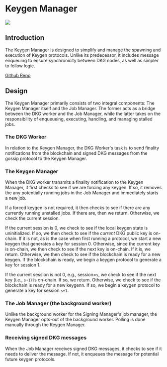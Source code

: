 # Keygen Manager

![](../../../../../images/keygen_manager.png)

## Introduction

The Keygen Manager is designed to simplify and manage the spawning and execution of Keygen protocols. Unlike its predecessor, it includes message enqueuing to ensure synchronicity between DKG nodes, as well as simpler to follow logic.

[Github Repo](https://github.com/webb-tools/dkg-substrate/blob/5a5642ce3d2465169e08144c4df4e40f4964eac0/dkg-gadget/keygen-manager.md)

## Design
The Keygen Manager primarily consists of two integral components: The Keygen Manager itself and the Job Manager. The former acts as a bridge between the DKG worker and the Job Manager, while the latter takes on the responsibility of enqueueing, executing, handling, and managing stalled jobs.

### The DKG Worker
In relation to the Keygen Manager, the DKG Worker's task is to send finality notifications from the blockchain and signed DKG messages from the gossip protocol to the Keygen Manager.

### The Keygen Manager
When the DKG worker transmits a finality notification to the Keygen Manager, it first checks to see if we are forcing any keygen. If so, it removes the any potentially running jobs in the Job Manager and immediately starts a new job.

If a forced keygen is not required, it then checks to see if there are any currently running unstalled jobs. If there are, then we return. Otherwise, we check the current session.

If the current session is 0, we check to see if the local keygen state is uninitialized. If so, we then check to see if the *current* DKG public key is on-chain. If it is not, as is the case when first running a protocol, we start a new keygen that generates a key for session 0.
Otherwise, since the current key is on-chain, we then check to see if the next key is on-chain. If it is, we return. Otherwise, we then check to see if the blockchain is ready for a new keygen. If the blockchain is ready, we begin a keygen protocol to generate a key for session 1.

If the current session is not 0, e.g., session=`s`, we check to see if the next key (i.e., `s+1`) is on-chain. If so, we return. Otherwise, we check to see if the blockchain is ready for a new keygenn. If so, we begin a keygen protocol to generate a key for session `s+1`.


### The Job Manager (the background worker)
Unlike the background worker for the Signing Manager's job manager, the Keygen Manager opts-out of the background worker. Polling is done manually through the Keygen Manager.

### Receiving signed DKG messages
When the Job Manager receives signed DKG messages, it checks to see if it needs to deliver the message. If not, it enqueues the message for potential future keygen protocols.
